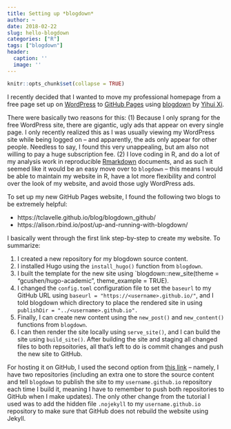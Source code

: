```yaml
---
title: Setting up *blogdown*
author: ~
date: 2018-02-22
slug: hello-blogdown
categories: ["R"]
tags: ["blogdown"]
header:
  caption: ''
  image: ''
---
```


```r
knitr::opts_chunk$set(collapse = TRUE)
```

I recently decided that I wanted to move my professional homepage from a free page set up on [WordPress](http://andrearau.wordpress.com) to [GitHub Pages](https://pages.github.com/) using [blogdown](https://github.com/rstudio/blogdown) by [Yihui Xi](https://yihui.name/en). 

There were basically two reasons for this: (1) Because I only sprang for the free WordPress site, there are gigantic, ugly ads that appear on every single page. I only recently realized this as I was usually viewing my WordPress site while being logged on -- and apparently, the ads only appear for other people. Needless to say, I found this very unappealing, but am also not willing to pay a huge subscription fee. (2) I love coding in R, and do a lot of my analysis work in reproducible [Rmarkdown](https://rmarkdown.rstudio.com/) documents, and as such it seemed like it would be an easy move over to `blogdown` -- this means I would be able to maintain my website in R, have a lot more flexibility and control over the look of my website, and avoid those ugly WordPress ads. 

To set up my new GitHub Pages website, I found the following two blogs to be extremely helpful:

- https://tclavelle.github.io/blog/blogdown_github/
- https://alison.rbind.io/post/up-and-running-with-blogdown/

I basically went through the first link step-by-step to create my website. To summarize:

1. I created a new repository for my blogdown source content.
2. I installed Hugo using the `install_hugo()` function from `blogdown`.
3. I built the template for the new site using `blogdown::new_site(theme = "gcushen/hugo-academic", theme_example = TRUE).
4. I changed the `config.toml` configuration file to set the `baseurl` to my GitHub URL using `baseurl = "https://<username>.github.io/"`, and I told blogdown which directory to place the rendered site in using `publishDir = "../<username>.github.io".`
5. Finally, I can create new content using the `new_post()` and `new_content()` functions from `blogdown`.
6. I can then render the site locally using `serve_site()`, and I can build the site using `build_site()`. After building the site and staging all changed files to both repsoitories, all that's left to do is commit changes and push the new site to GitHub.

For hosting it on GitHub, I used the second option from [this link](https://tclavelle.github.io/blog/blogdown_github/) -- namely, I have two repositories (including an extra one to store the source content and tell `blogdown` to publish the site to my `username.github.io` repository each time I build it, meaning I have to remember to push both repositories to GitHub when I make updates). The only other change from the tutorial I used was to add the hidden file `.nojekyll` to my `username.github.io` repository to make sure that GitHub does not rebuild the website using Jekyll.



